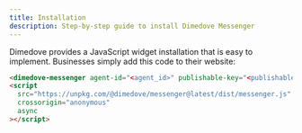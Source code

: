 ```yaml
---
title: Installation
description: Step-by-step guide to install Dimedove Messenger
---
```


Dimedove provides a JavaScript widget installation that is easy to implement. Businesses simply add this code to their website:

```html
<dimedove-messenger agent-id="<agent_id>" publishable-key="<publishable_key>" />
<script
  src="https://unpkg.com/@dimedove/messenger@latest/dist/messenger.js"
  crossorigin="anonymous"
  async
></script>
```
